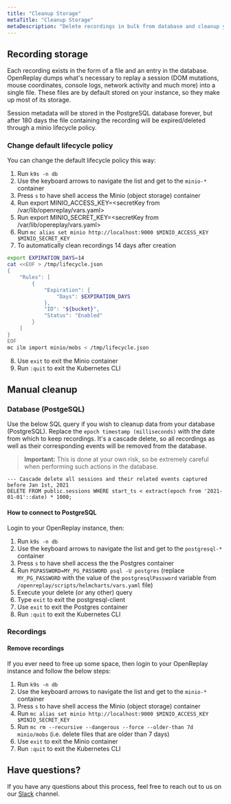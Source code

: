 ```yaml
---
title: "Cleanup Storage"
metaTitle: "Cleanup Storage"
metaDescription: "Delete recordings in bulk from database and cleanup your storage."
---
```


## Recording storage

Each recording exists in the form of a file and an entry in the database. OpenReplay dumps what's necessary to replay a session (DOM mutations, mouse coordinates, console logs, network activity and much more) into a single file. These files are by default stored on your instance, so they make up most of its storage.

Session metadata will be stored in the PostgreSQL database forever, but after 180 days the file containing the recording will be expired/deleted through a minio lifecycle policy.

### Change default lifecycle policy

You can change the default lifecycle policy this way:

1. Run `k9s -n db`
2. Use the keyboard arrows to navigate the list and get to the `minio-*` container
3. Press `s` to have shell access the Minio (object storage) container
4. Run export MINIO_ACCESS_KEY=<secretKey from /var/lib/openreplay/vars.yaml>
5. Run export MINIO_SECRET_KEY=<secretKey from /var/lib/opereplay/vars.yaml>
6. Run `mc alias set minio http://localhost:9000 $MINIO_ACCESS_KEY $MINIO_SECRET_KEY`
7. To automatically clean recordings 14 days after creation
```bash
export EXPIRATION_DAYS=14
cat <<EOF > /tmp/lifecycle.json
{
    "Rules": [
        {
            "Expiration": {
                "Days": $EXPIRATION_DAYS
            },
            "ID": "${bucket}",
            "Status": "Enabled"
        }
    ]
}
EOF
mc ilm import minio/mobs < /tmp/lifecycle.json
```
8. Use `exit` to exit the Minio container
9. Run `:quit` to exit the Kubernetes CLI

## Manual cleanup

### Database (PostgeSQL)

Use the below SQL query if you wish to cleanup data from your database (PostgreSQL). Replace the `epoch timestamp (milliseconds)` with the date from which to keep recordings. It's a cascade delete, so all recordings as well as their corresponding events will be removed from the database.

> **Important:** This is done at your own risk, so be extremely careful when performing such actions in the database.

```plsql
--- Cascade delete all sessions and their related events captured before Jan 1st, 2021
DELETE FROM public.sessions WHERE start_ts < extract(epoch from '2021-01-01'::date) * 1000;
```

#### How to connect to PostgreSQL

Login to your OpenReplay instance, then:

1. Run `k9s -n db`
2. Use the keyboard arrows to navigate the list and get to the `postgresql-*` container
3. Press `s` to have shell access the the Postgres container
4. Run `PGPASSWORD=MY_PG_PASSWORD psql -U postgres` (replace `MY_PG_PASSWORD` with the value of the `postgresqlPassword` variable from `/openreplay/scripts/helmcharts/vars.yaml` file)
5. Execute your delete (or any other) query
6. Type `exit` to exit the postgresql-client
7. Use `exit` to exit the Postgres container
8. Run `:quit` to exit the Kubernetes CLI


### Recordings
 
#### Remove recordings

If you ever need to free up some space, then login to your OpenReplay instance and follow the below steps:

1. Run `k9s -n db`
2. Use the keyboard arrows to navigate the list and get to the `minio-*` container
3. Press `s` to have shell access the Minio (object storage) container
4. Run `mc alias set minio http://localhost:9000 $MINIO_ACCESS_KEY $MINIO_SECRET_KEY`
5. Run `mc rm --recursive --dangerous --force --older-than 7d minio/mobs` (i.e. delete files that are older than 7 days)
6. Use `exit` to exit the Minio container
7. Run `:quit` to exit the Kubernetes CLI

## Have questions?
If you have any questions about this process, feel free to reach out to us on our [Slack](https://slack.openreplay.com) channel.
